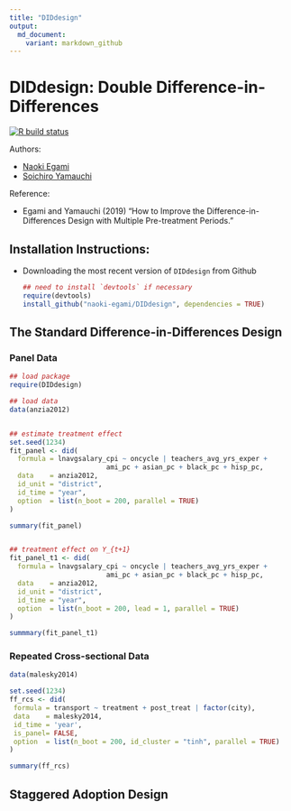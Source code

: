 ```yaml
---
title: "DIDdesign"
output:
  md_document:
    variant: markdown_github
---
```


# DIDdesign: Double Difference-in-Differences


<!-- badges: start -->
[![R build status](https://github.com/naoki-egami/DIDdesign/workflows/R-CMD-check/badge.svg)](https://github.com/naoki-egami/DIDdesign/actions)
<!-- badges: end -->

Authors:

- [Naoki Egami](https://naokiegami.com/)
- [Soichiro Yamauchi](https://soichiroy.github.io/)


Reference:

- Egami and Yamauchi (2019) "How to Improve the Difference-in-Differences Design with Multiple Pre-treatment Periods."

## Installation Instructions:

- Downloading the most recent version of `DIDdesign` from Github

	```r
	## need to install `devtools` if necessary
	require(devtools)
	install_github("naoki-egami/DIDdesign", dependencies = TRUE)
	```

## The Standard Difference-in-Differences Design


### Panel Data


```r
## load package
require(DIDdesign)

## load data
data(anzia2012)


## estimate treatment effect
set.seed(1234)
fit_panel <- did(
  formula = lnavgsalary_cpi ~ oncycle | teachers_avg_yrs_exper +
                        ami_pc + asian_pc + black_pc + hisp_pc,
  data    = anzia2012,
  id_unit = "district",
  id_time = "year",
  option  = list(n_boot = 200, parallel = TRUE)
)

summary(fit_panel)


## treatment effect on Y_{t+1}
fit_panel_t1 <- did(
  formula = lnavgsalary_cpi ~ oncycle | teachers_avg_yrs_exper +
                        ami_pc + asian_pc + black_pc + hisp_pc,
  data    = anzia2012,
  id_unit = "district",
  id_time = "year",
  option  = list(n_boot = 200, lead = 1, parallel = TRUE)
)

summmary(fit_panel_t1)
```




### Repeated Cross-sectional Data

```r
data(malesky2014)

set.seed(1234)
ff_rcs <- did(
 formula = transport ~ treatment + post_treat | factor(city),
 data    = malesky2014,
 id_time = 'year',
 is_panel= FALSE,
 option  = list(n_boot = 200, id_cluster = "tinh", parallel = TRUE)
)

summary(ff_rcs)
```


## Staggered Adoption Design

